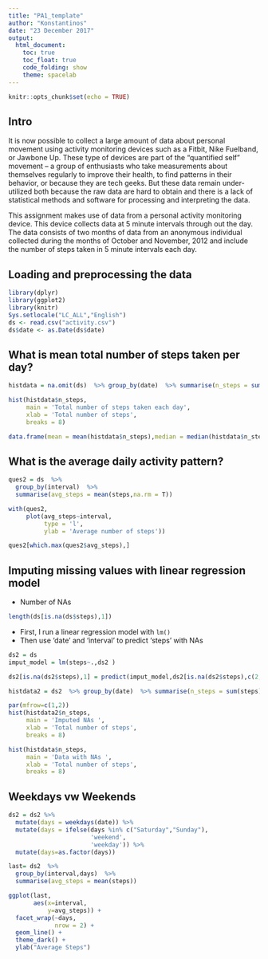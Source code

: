 ---
title: "PA1_template"
author: "Konstantinos"
date: "23 December 2017"
output: 
  html_document:
    toc: true
    toc_float: true
    code_folding: show
    theme: spacelab
---

```{r setup, include=FALSE}
knitr::opts_chunk$set(echo = TRUE)
```

## Intro
It is now possible to collect a large amount of data about personal movement using activity monitoring devices such as a Fitbit, Nike Fuelband, or Jawbone Up. These type of devices are part of the "quantified self" movement -- a group of enthusiasts who take measurements about themselves regularly to improve their health, to find patterns in their behavior, or because they are tech geeks. But these data remain under-utilized both because the raw data are hard to obtain and there is a lack of statistical methods and software for processing and interpreting the data.

This assignment makes use of data from a personal activity monitoring device. This device collects data at 5 minute intervals through out the day. The data consists of two months of data from an anonymous individual collected during the months of October and November, 2012 and include the number of steps taken in 5 minute intervals each day.

## Loading and preprocessing the data

```{r message=FALSE, warning=FALSE, paged.print=TRUE}
library(dplyr)
library(ggplot2)
library(knitr)
Sys.setlocale("LC_ALL","English")
ds <- read.csv("activity.csv")
ds$date <- as.Date(ds$date)
```

## What is mean total number of steps taken per day?

```{r}
histdata = na.omit(ds)  %>% group_by(date)  %>% summarise(n_steps = sum(steps)) 

hist(histdata$n_steps,
     main = 'Total number of steps taken each day',
     xlab = 'Total number of steps',
     breaks = 8)
```

```{r}
data.frame(mean = mean(histdata$n_steps),median = median(histdata$n_steps))

```

## What is the average daily activity pattern?
```{r}
ques2 = ds  %>%
  group_by(interval)  %>% 
  summarise(avg_steps = mean(steps,na.rm = T))

with(ques2,
     plot(avg_steps~interval,
          type = 'l',
          ylab = 'Average number of steps'))
```




```{r}
ques2[which.max(ques2$avg_steps),]
```

## Imputing missing values with linear regression model

- Number of NAs
```{r}
length(ds[is.na(ds$steps),1])
```

- First, I run a linear regression model with `lm()`
- Then use 'date' and 'interval' to predict 'steps' with NAs
```{r}
ds2 = ds
imput_model = lm(steps~.,ds2 )

ds2[is.na(ds2$steps),1] = predict(imput_model,ds2[is.na(ds2$steps),c(2,3)])

```




```{r}
histdata2 = ds2  %>% group_by(date)  %>% summarise(n_steps = sum(steps)) 

par(mfrow=c(1,2))
hist(histdata2$n_steps,
     main = 'Imputed NAs ', 
     xlab = 'Total number of steps',
     breaks = 8)

hist(histdata$n_steps,
     main = 'Data with NAs ', 
     xlab = 'Total number of steps',
     breaks = 8)
```

## Weekdays vw Weekends
```{r}
ds2 = ds2 %>%
  mutate(days = weekdays(date)) %>% 
  mutate(days = ifelse(days %in% c("Saturday","Sunday"),
                       'weekend',
                       'weekday')) %>% 
  mutate(days=as.factor(days))

last= ds2  %>%
  group_by(interval,days)  %>% 
  summarise(avg_steps = mean(steps))

ggplot(last,
       aes(x=interval,
           y=avg_steps)) + 
  facet_wrap(~days,
             nrow = 2) +
  geom_line() +
  theme_dark() + 
  ylab("Average Steps")
```

